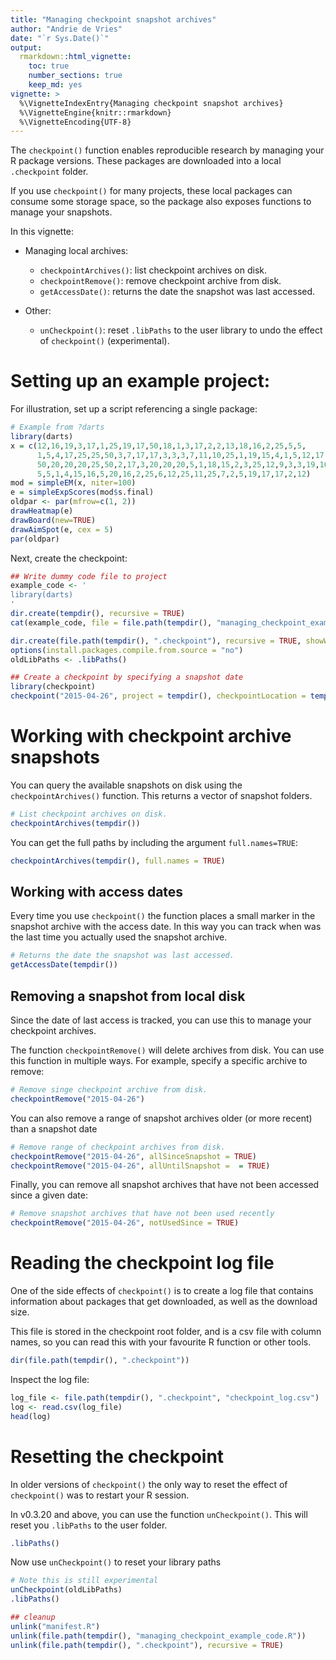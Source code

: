 ---
title: "Managing checkpoint snapshot archives"
author: "Andrie de Vries"
date: "`r Sys.Date()`"
output: 
  rmarkdown::html_vignette:
    toc: true
    number_sections: true
    keep_md: yes
vignette: >
  %\VignetteIndexEntry{Managing checkpoint snapshot archives}
  %\VignetteEngine{knitr::rmarkdown}
  %\VignetteEncoding{UTF-8}
---

The `checkpoint()` function enables reproducible research by managing your R package versions. These packages are downloaded into a local `.checkpoint` folder.

If you use `checkpoint()` for many projects, these local packages can consume some storage space, so the package also exposes functions to manage your snapshots.

In this vignette:

* Managing local archives:

     * `checkpointArchives()`: list checkpoint archives on disk.
     * `checkpointRemove()`: remove checkpoint archive from disk.
     * `getAccessDate()`: returns the date the snapshot was last accessed.
     
* Other:
     * `unCheckpoint()`: reset `.libPaths` to the user library to undo the effect of `checkpoint()` (experimental).


# Setting up an example project:

For illustration, set up a script referencing a single package:

```r
# Example from ?darts
library(darts)
x = c(12,16,19,3,17,1,25,19,17,50,18,1,3,17,2,2,13,18,16,2,25,5,5,
      1,5,4,17,25,25,50,3,7,17,17,3,3,3,7,11,10,25,1,19,15,4,1,5,12,17,16,
      50,20,20,20,25,50,2,17,3,20,20,20,5,1,18,15,2,3,25,12,9,3,3,19,16,20,
      5,5,1,4,15,16,5,20,16,2,25,6,12,25,11,25,7,2,5,19,17,17,2,12)
mod = simpleEM(x, niter=100)
e = simpleExpScores(mod$s.final)
oldpar <- par(mfrow=c(1, 2))
drawHeatmap(e)
drawBoard(new=TRUE)
drawAimSpot(e, cex = 5)
par(oldpar)
```


Next, create the checkpoint:


```{r setup-1, include=FALSE}

## Write dummy code file to project
example_code <- '
library(darts)
'
dir.create(tempdir(), recursive = TRUE)
cat(example_code, file = file.path(tempdir(), "managing_checkpoint_example_code.R"))
```

```{r checkpoint, results="hide", message=FALSE, warning=FALSE}
dir.create(file.path(tempdir(), ".checkpoint"), recursive = TRUE, showWarnings = FALSE)
options(install.packages.compile.from.source = "no")
oldLibPaths <- .libPaths()

## Create a checkpoint by specifying a snapshot date
library(checkpoint)
checkpoint("2015-04-26", project = tempdir(), checkpointLocation = tempdir())

```



# Working with checkpoint archive snapshots

You can query the available snapshots on disk using the `checkpointArchives()` function. This returns a vector of snapshot folders. 


```{r archives-1}
# List checkpoint archives on disk.
checkpointArchives(tempdir())
```

You can get the full paths by including the argument `full.names=TRUE`:

```{r archives-2}
checkpointArchives(tempdir(), full.names = TRUE)
```


## Working with access dates

Every time you use `checkpoint()` the function places a small marker in the snapshot archive with the access date. In this way you can track when was the last time you actually used the snapshot archive.

```{r access}
# Returns the date the snapshot was last accessed.
getAccessDate(tempdir())

```


## Removing a snapshot from local disk

Since the date of last access is tracked, you can use this to manage your checkpoint archives.

The function `checkpointRemove()` will delete archives from disk. You can use this function in multiple ways. For example, specify a specific archive to remove:

```{r remove-1, eval=FALSE}
# Remove singe checkpoint archive from disk.
checkpointRemove("2015-04-26")
```

You can also remove a range of snapshot archives older (or more recent) than a snapshot date


```{r remove-2, eval=FALSE}
# Remove range of checkpoint archives from disk.
checkpointRemove("2015-04-26", allSinceSnapshot = TRUE)
checkpointRemove("2015-04-26", allUntilSnapshot =  = TRUE)

```

Finally, you can remove all snapshot archives that have not been accessed since a given date:

```{r remove-3, eval=FALSE}
# Remove snapshot archives that have not been used recently
checkpointRemove("2015-04-26", notUsedSince = TRUE)

```


# Reading the checkpoint log file

One of the side effects of `checkpoint()` is to create a log file that contains information about packages that get downloaded, as well as the download size.

This file is stored in the checkpoint root folder, and is a csv file with column names, so you can read this with your favourite R function or other tools.

```{r logfile-1}
dir(file.path(tempdir(), ".checkpoint"))
```

Inspect the log file:

```{r logfile-2}

log_file <- file.path(tempdir(), ".checkpoint", "checkpoint_log.csv")
log <- read.csv(log_file)
head(log)
```


# Resetting the checkpoint

In older versions of `checkpoint()` the only way to reset the effect of `checkpoint()` was to restart your R session.

In v0.3.20 and above, you can use the function `unCheckpoint()`. This will reset you `.libPaths` to the user folder.

```{r uncheckpoint-1}
.libPaths()
```

Now use `unCheckpoint()` to reset your library paths

```{r uncheckpoint-2}
# Note this is still experimental
unCheckpoint(oldLibPaths)
.libPaths()
```


```{r cleanup, include=TRUE}
## cleanup
unlink("manifest.R")
unlink(file.path(tempdir(), "managing_checkpoint_example_code.R"))
unlink(file.path(tempdir(), ".checkpoint"), recursive = TRUE)
```
